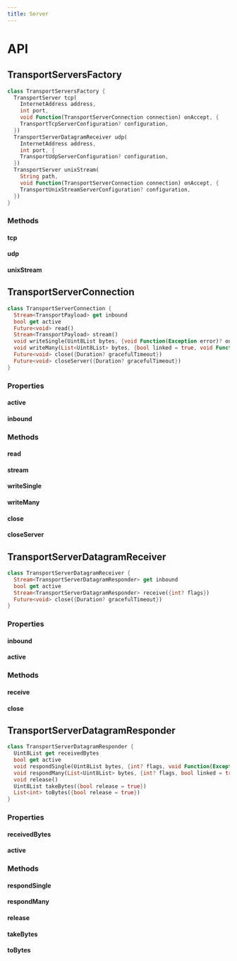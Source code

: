 ```yaml
---
title: Server
---
```


# API

## TransportServersFactory

```dart title="Declaration"
class TransportServersFactory {
  TransportServer tcp(
    InternetAddress address,
    int port,
    void Function(TransportServerConnection connection) onAccept, {
    TransportTcpServerConfiguration? configuration,
  })
  TransportServerDatagramReceiver udp(
    InternetAddress address,
    int port, {
    TransportUdpServerConfiguration? configuration,
  })
  TransportServer unixStream(
    String path,
    void Function(TransportServerConnection connection) onAccept, {
    TransportUnixStreamServerConfiguration? configuration,
  })
}
```

### Methods

#### tcp

#### udp

#### unixStream

## TransportServerConnection

```dart title="Declaration"
class TransportServerConnection {
  Stream<TransportPayload> get inbound
  bool get active
  Future<void> read()
  Stream<TransportPayload> stream()
  void writeSingle(Uint8List bytes, {void Function(Exception error)? onError, void Function()? onDone})
  void writeMany(List<Uint8List> bytes, {bool linked = true, void Function(Exception error)? onError, void Function()? onDone})
  Future<void> close({Duration? gracefulTimeout})
  Future<void> closeServer({Duration? gracefulTimeout})
}
```

### Properties

#### active

#### inbound

### Methods

#### read

#### stream

#### writeSingle

#### writeMany

#### close

#### closeServer

## TransportServerDatagramReceiver

```dart title="Declaration"
class TransportServerDatagramReceiver {
  Stream<TransportServerDatagramResponder> get inbound
  bool get active
  Stream<TransportServerDatagramResponder> receive({int? flags})
  Future<void> close({Duration? gracefulTimeout})
}
```

### Properties

#### inbound

#### active

### Methods

#### receive

#### close

## TransportServerDatagramResponder

```dart title="Declaration"
class TransportServerDatagramResponder {
  Uint8List get receivedBytes
  bool get active
  void respondSingle(Uint8List bytes, {int? flags, void Function(Exception error)? onError, void Function()? onDone})
  void respondMany(List<Uint8List> bytes, {int? flags, bool linked = true, void Function(Exception error)? onError, void Function()? onDone})
  void release()
  Uint8List takeBytes({bool release = true})
  List<int> toBytes({bool release = true})
}
```
### Properties

#### receivedBytes

#### active

### Methods

#### respondSingle

#### respondMany

#### release

#### takeBytes

#### toBytes